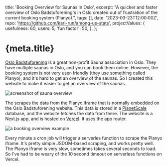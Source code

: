 
  title: 'Booking Overview for Saunas in Oslo',
  excerpt:
    "A quicker and faster overview of Oslo Badstuforening's in Oslo created out of frustration of the current booking system (Planyo).",
  tags: [],
  date: '2023-03-23T12:00:00Z',
  repo: 'https://github.com/karl-run/among-us-stats',
  projectValues: {
    usefulness: 60,
    users: 5,
    'fun factor': 50,
  },
};

# {meta.title}

<GaugeCollection values={meta.projectValues} direction="row" />

[Oslo Badstuforening](oslobadstuforening.no/) is a great non-profit Sauna association in Oslo. They have multiple saunas
in Oslo, and you can book them online. However, the booking system is not very user-friendly (they use something called Planyo),
and it's hard to get an overview of the saunas. So I created this website to make it easier to get an overview of the saunas.

<Image src={image1} alt="screenshot of sauna overview" />

The scrapes the data from the Planyo iframe that is normally embedded on the Oslo Badstuforening website. This data is
stored in a [PlanetScale](https://planetscale.com/) database, and the website fetches the data from there. The website is
a Next.js app, and is hosted on [Vercel](https://vercel.com/). It uses the app router.

<Image src={image2} alt="a booking overview example" />

Every minute a cron job will trigger a serverles function to scrape the Planyo iframe. It's pretty simple JSDOM-based
scraping, and works pretty well. The Planyo iframe is very slow, sometimes takes several seconds to load. So I've had
to be weary of the 10 second timeout on serverless functions on Vercel.
